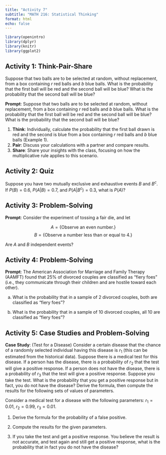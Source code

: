 ```yaml
---
title: "Activity 7"
subtitle: "MATH 216: Statistical Thinking"
format: html
echo: false
---
```


```r
library(openintro)
library(dplyr)
library(knitr)
library(ggplot2)
```

## Activity 1: Think-Pair-Share

Suppose that two balls are to be selected at random, without replacement, from a box containing $r$ red balls and $b$ blue balls. What is the probability that the first ball will be red and the second ball will be blue? What is the probability that the second ball will be blue?

**Prompt**: Suppose that two balls are to be selected at random, without replacement, from a box containing $r$ red balls and $b$ blue balls. What is the probability that the first ball will be red and the second ball will be blue? What is the probability that the second ball will be blue?

1. **Think**: Individually, calculate the probability that the first ball drawn is red and the second is blue from a box containing $r$ red balls and $b$ blue balls (Example 1).
2. **Pair**: Discuss your calculations with a partner and compare results.
3. **Share**: Share your insights with the class, focusing on how the multiplicative rule applies to this scenario.


## Activity 2: Quiz

Suppose you have two mutually exclusive and exhaustive events $B$ and $B^c$. If $P(B) = 0.6$, $P(A|B) = 0.7$, and $P(A|B^c) = 0.3$, what is $P(A)$?


## Activity 3: Problem-Solving

**Prompt**: Consider the experiment of tossing a fair die, and let

$$A= \{\text{Observe an even number.}\}$$
$$B= \{\text{Observe a number less than or equal to 4.}\}$$

Are $A$ and $B$ independent events?



## Activity 4: Problem-Solving

**Prompt**: The American Association for Marriage and Family Therapy (AAMFT) found that $25 \%$ of divorced couples are classified as "fiery foes" (i.e., they communicate through their children and are hostile toward each other).

a. What is the probability that in a sample of 2 divorced couples, both are classified as "fiery foes"?

b. What is the probability that in a sample of 10 divorced couples, all 10 are classified as "fiery foes"?



## Activity 5: Case Studies and Problem-Solving

**Case Study**: (Test for a Disease) Consider a certain disease that the chance of a randomly selected individual having this disease is $r_1$ (this can be estimated from the historical data). Suppose there is a medical test for this disease. If a person has the disease, there is a probability of $r_2$ that the test will give a positive response. If a person does not have the disease, there is a probability of $r_3$ that the test will give a positive response. Suppose you take the test. What is the probability that you get a positive response but in fact, you do not have the disease? Derive the formula, then compute the results for the following sets of values of parameters.


Consider a medical test for a disease with the following parameters: $r_1=0.01$, $r_2=0.99$, $r_3=0.01$. 

1. Derive the formula for the probability of a false positive.

2. Compute the results for the given parameters.

3. If you take the test and get a positive response. You believe the result is not accurate, and test again and still get a positive response, what is the probability that in fact you do not have the disease?



